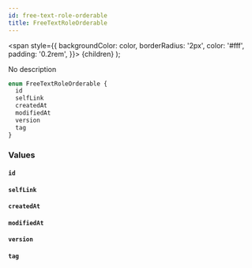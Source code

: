 ```yaml
---
id: free-text-role-orderable
title: FreeTextRoleOrderable
---
```


<span
style={{
      backgroundColor: color,
      borderRadius: '2px',
      color: '#fff',
      padding: '0.2rem',
    }}>
{children}
</span>
);

No description

```graphql
enum FreeTextRoleOrderable {
  id
  selfLink
  createdAt
  modifiedAt
  version
  tag
}
```

### Values

#### `id`

#### `selfLink`

#### `createdAt`

#### `modifiedAt`

#### `version`

#### `tag`
